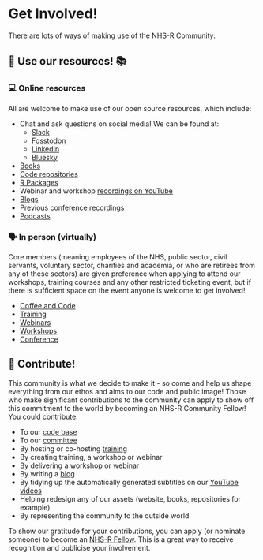 # Get Involved! {#get-involved}

There are lots of ways of making use of the NHS-R Community:

## 🍨 Use our resources! 📚

### 💻 Online resources

All are welcome to make use of our open source resources, which include:

- Chat and ask questions on social media! We can be found at:
  + [Slack](https://nhsrcommunity.slack.com/)
  + [Fosstodon](https://fosstodon.org/@NHSrCommunity)
  + [LinkedIn](https://www.linkedin.com/in/nhs-r-community-2555a6282/)
  + [Bluesky](https://bsky.app/profile/nhsrcommunity.bsky.social)

- [Books](https://nhsrcommunity.com/books/)
- [Code repositories](https://github.com/nhs-r-community)
- [R Packages](https://nhsrcommunity.com/packages.html)
- Webinar and workshop [recordings on YouTube](https://www.youtube.com/@NHSRCommunity)
- [Blogs](https://nhsrcommunity.com/blog/)
- Previous [conference recordings](https://www.youtube.com/@NHSRCommunity)
- [Podcasts](https://www.youtube.com/@NHSRCommunity/podcasts)


### 🗣 In person (virtually) 

Core members (meaning employees of the NHS, public sector, civil servants, voluntary sector, charities and academia, or who are retirees from any of these sectors) are given preference when applying to attend our workshops, training courses and any other restricted ticketing event, but if there is sufficient space on the event anyone is welcome to get involved!

- [Coffee and Code](#coffee_and_code)
- [Training](#training)
- [Webinars](#webinar)
- [Workshops](https://events.nhsrcommunity.com/)
- [Conference](#conference)

## 🎁 Contribute!

This community is what we decide to make it - so come and help us shape everything from our ethos and aims to our code and public image! Those who make significant contributions to the community can apply to show off this commitment to the world by becoming an NHS-R Community Fellow! You could contribute:

- To our [code base](#code-contribution)
- To our [committee](#committee)
- By hosting or co-hosting [training](#workshops)
- By creating training, a workshop or webinar
- By delivering a workshop or webinar 
- By writing a [blog](#blogs)
- By tidying up the automatically generated subtitles on our [YouTube videos](https://www.youtube.com/@NHSRCommunity)
- Helping redesign any of our assets (website, books, repositories for example)
- By representing the community to the outside world

To show our gratitude for your contributions, you can apply (or nominate someone) to become an [NHS-R Fellow](#fellow). This is a great way to receive recognition and publicise your involvement. 


